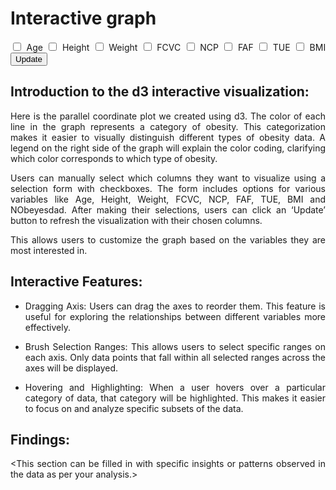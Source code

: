<!-- 
4 Interactive (or animated) component in D3  d3graph.qmd

Select one (or more) of your key findings to present in an interactive or animated format using D3. Be thoughtful about how you use interactivity and/or animation: using these features to add value in a way that would not be possible with a static graph. 

Design with the goal of users walking away with a new understanding of the data and a clear understanding of the purpose of the visualization. If the tool is interactive, provide clear instructions on how the user should engage. Thoughtfulness and originality is more important than technical prowess; in all aspects of the project, think quality, not quantity. 

Interactive graphs must follow all of the best practices as with static graphs in terms of perception, labeling, accuracy, etc.

Your D3/javascript code should be added to a .js file in the scripts/ folder of your repo. This videoLinks to an external site. explains how to set this up properly. The same material is also available in this chapterLinks to an external site..
-->

# Interactive graph

<style>
  /* * {
    font-family: sans-serif;
  } */
</style>


<div id="plot">
  <form id="selectionForm">
          <input type="checkbox" id="age" name="variables" value="Age">
          <label for="age">Age</label>
          <input type="checkbox" id="height" name="variables" value="Height">
          <label for="height">Height</label>
          <input type="checkbox" id="weight" name="variables" value="Weight">
          <label for="weight">Weight</label>
          <input type="checkbox" id="fcvc" name="variables" value="FCVC">
          <label for="fcvc">FCVC</label>
          <input type="checkbox" id="ncp" name="variables" value="NCP">
          <label for="ncp">NCP</label>
          <input type="checkbox" id="faf" name="variables" value="FAF">
          <label for="faf">FAF</label>
          <input type="checkbox" id="tue" name="variables" value="TUE">
          <label for="tue">TUE</label>
          <input type="checkbox" id="bmi" name="variables" value="BMI">
          <label for="bmi">BMI</label>
      <button type="button" onclick="updateVisualization()">Update</button>
  </form>
<div id='my_dataviz'></div>
</div>



<script src="https://cdn.jsdelivr.net/npm/d3@7"></script>
<script src="scripts/myscript.js"></script>
<meta charset="utf-8">

<!-- Load d3.js -->
<script src="https://d3js.org/d3.v6.js"></script>

<!-- Create a div where the graph will take place -->


## Introduction to the d3 interactive visualization:

Here is the parallel coordinate plot we created using d3.
The color of each line in the graph represents a category of obesity. 
This categorization makes it easier to visually distinguish different types of obesity data.
A legend on the right side of the graph will explain the color coding, clarifying which color corresponds to which type of obesity.


Users can manually select which columns they want to visualize using a selection form with checkboxes.
The form includes options for various variables like Age, Height, Weight, FCVC, NCP, FAF, TUE, BMI and NObeyesdad.
After making their selections, users can click an 'Update' button to refresh the visualization with their chosen columns.

This allows users to customize the graph based on the variables they are most interested in.

## Interactive Features:

- Dragging Axis: Users can drag the axes to reorder them. This feature is useful for exploring the relationships between different variables more effectively.

- Brush Selection Ranges: This allows users to select specific ranges on each axis. Only data points that fall within all selected ranges across the axes will be displayed.

- Hovering and Highlighting: When a user hovers over a particular category of data, that category will be highlighted. This makes it easier to focus on and analyze specific subsets of the data.

## Findings:



<This section can be filled in with specific insights or patterns observed in the data as per your analysis.>
<style>
    body {
        text-align: justify
    }
    .selection-panel {
    margin-bottom: 20px;
    }
</style>